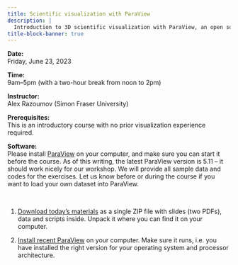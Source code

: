 ```yaml
---
title: Scientific visualization with ParaView
description: |
  Introduction to 3D scientific visualization with ParaView, an open source, multi-platform data analysis and visualization tool designed to run on a variety of hardware from an individual laptop to large supercomputers. With ParaView users can interactively visualize 2D and 3D data sets defined on structured, adaptive and unstructured meshes or particles, animate these datasets in time, and manipulate them with a variety of filters. ParaView supports both interactive (GUI) and scripted (including offscreen) visualization, and is an easy and fun tool to learn.
title-block-banner: true
---
```


:::{.topdef}

**Date:** \
Friday, June 23, 2023

**Time:** \
9am–5pm (with a two-hour break from noon to 2pm)

**Instructor:** \
Alex Razoumov (Simon Fraser University)

**Prerequisites:** \
This is an introductory course with no prior visualization experience required.

**Software:** \
Please install [ParaView](https://www.paraview.org/download) on your computer, and make sure you can start it before the course. As of this writing, the latest ParaView version is 5.11 – it should work nicely for our workshop. We will provide all sample data and codes for the exercises. Let us know before or during the course if you want to load your own dataset into ParaView.

:::

<br>

1. [Download today's materials](https://bit.ly/paraviewzipp) as a single ZIP file with slides (two PDFs), data
and scripts inside. Unpack it where you can find it on your computer.

2. [Install recent ParaView](http://www.paraview.org/download) on your computer. Make sure it runs, i.e. you
   have installed the right version for your operating system and processor architecture.
